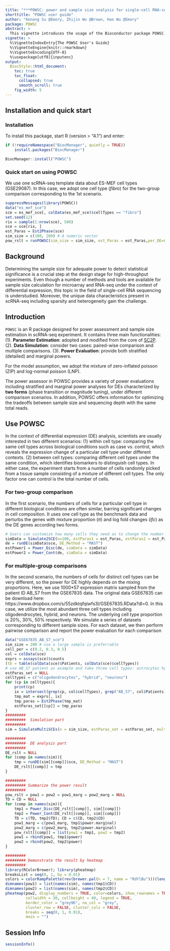 ```yaml
---
title: "***POWSC: power and sample size snalysis for single-cell RNA-seq***"
shorttitle: "POWSC user guide"
author: "Kenong Su @Emory, Zhijin Wu @Brown, Hao Wu @Emory"
package: POWSC
abstract: >
  This vignette introduces the usage of the Bioconductor package POWSC (POWer analysis for SCrna-seq experiment), which is specifically designed for power estimation and sample size estimation for scRNA-seq data. POWSC is a simulation-based method, to provide power evaluation and sample size recommen- dation for single-cell RNA-sequencing DE analysis. POWSC consists of a data simulator that creates realistic expres- sion data, and a power assessor that provides a comprehensive evaluation and visualization of the power and sam- ple size relationship. The data simulator in POWSC outperforms two other state-of-art simulators in capturing key characteristics of real datasets. The power assessor in POWSC provides a variety of power evaluations including stratified and marginal power analyses for DEs characterized by two forms (phase transition or magnitude tuning), under different comparison scenarios. In addition, POWSC offers information for optimizing the tradeoffs between sample size and sequencing depth with the same total reads.
vignette: >
  %\VignetteIndexEntry{The POWSC User's Guide}
  %\VignetteEngine{knitr::rmarkdown}
  %\VignetteEncoding{UTF-8}
  %\usepackage[utf8]{inputenc}
output:
  BiocStyle::html_document:
    toc: true
    toc_float:
      collapsed: true
      smooth_scroll: true
    fig_width: 5
---
```

<style type="text/css">
  pre:not([class]) {
    background-color: white;
  }
  .tocify-subheader > .tocify-item {
  text-indent: 2px;}
</style>




\tableofcontents

\vspace{.1in}

## Installation and quick start

### Installation

To install this package, start R (version > "4.1") and enter:
```r

if (!requireNamespace("BiocManager", quietly = TRUE))
    install.packages("BiocManager")

BiocManager::install("POWSC") 
```

### Quick start on using POWSC
We use one scRNA-seq template data about ES-MEF cell types (GSE29087). In this case, we adopt one cell type (*fibro*) for the two-group comparison corresponding to the 1st scenario.

```r
suppressMessages(library(POWSC))
data("es_mef_sce")
sce = es_mef_sce[, colData(es_mef_sce)$cellTypes == "fibro"]
set.seed(12)
rix = sample(1:nrow(sce), 500)
sce = sce[rix, ]
est_Paras = Est2Phase(sce)
sim_size = c(100, 200) # A numeric vector
pow_rslt = runPOWSC(sim_size = sim_size, est_Paras = est_Paras,per_DE=0.05, DE_Method = "MAST", Cell_Type = "PW") 
```

## Background
Determining the sample size for adequate power to detect statistical significance is a crucial step at the design stage for high-throughput experiments. Even though a number of methods and tools are available for sample size calculation for microarray and RNA-seq under the context of differential expression, this topic in the field of single-cell RNA sequencing is understudied. Moreover, the unique data characteristics present in scRNA-seq including sparsity and heterogeneity gain the challenge.

## Introduction
`POWSC` is an R package designed for power assessment and sample size estimation in scRNA-seq experiment. It contains three main functionalities: 
(1). **Parameter Estimation**: adopted and modified from the core of [SC2P](https://github.com/haowulab/SC2P). 
(2). **Data Simulation**: consider two cases: paired-wise comparison and multiple comparisons. 
(3). **Power Evaluation**: provide both stratified (detailed) and marginal powers. 

For the model assumption, we adopt the mixture of zero-inflated poisson (ZIP) and log-normal poisson (LNP). 

The power assessor in POWSC provides a variety of power evaluations including stratified and marginal power analyses for DEs characterized by **two forms** (phase transition or magnitude tuning), under different comparison scenarios. In addition, POWSC offers information for optimizing the tradeoffs between sample size and sequencing depth with the same total reads.


## Use POWSC
In the context of differential expression (DE) analysis, scientists are usually interested in two different scenarios: (1) within cell type: comparing the same cell types across biological conditions such as case vs. control, which reveals the expression change of a particular cell type under different contexts. (2) between cell types: comparing different cell types under the same condition, which identifies biomarkers to distinguish cell types. In either case, the experiment starts from a number of cells randomly picked from a tissue sample consisting of a mixture of different cell types. The only factor one can control is the total number of cells.

### For two-group comparison

In the first scenario, the numbers of cells for a particular cell type in different biological conditions are often similar, barring significant changes in cell composition. It uses one cell type as the benchmark data and perturbs the genes with mixture proportion ($\pi$) and log fold changes ($lfc$) as the DE genes according two forms. 

```r
# Users can customize how many cells they need as to change the number of n. 
simData = Simulate2SCE(n=100, estParas1 = est_Paras, estParas2 = est_Paras)
de = runDE(simData$sce, DE_Method = "MAST")
estPower1 = Power_Disc(de, simData = simData)
estPower2 = Power_Cont(de, simData = simData)
```

### For multiple-group comparisons
In the second scenario, the numbers of cells for distinct cell types can be very different, so the power for DE highly depends on the mixing proportions. Here, we use 1000*57 expression matrix sampled from the patient ID AB_S7 from the GSE67835 data. The original data GSE67835 can be download here: https://www.dropbox.com/s/55zdktqfqiwfs3l/GSE67835.RData?dl=0. In this case, we utilize the most abundant three cell types including oligodendrocytes, hybrid, and neurons. The underlying cell type proportion is 20%, 30%, 50% respectively. We simulate a series of datasets corresponding to different sample sizes. For each dataset, we then perform pairwise comparison and report the power evaluation for each comparison 

```r
data("GSE67835_AB_S7_sce")
sim_size = 200 # use a large sample is preferrable
cell_per = c(0.2, 0.3, 0.5)
col = colData(sce)
exprs = assays(sce)$counts
(tb = table(colData(sce)$Patients, colData(sce)$cellTypes))
# use AB_S7 patient as example and take three cell types: astrocytes hybrid and neurons
estParas_set = NULL
celltypes = c("oligodendrocytes", "hybrid", "neurons")
for (cp in celltypes){
    print(cp)
    ix = intersect(grep(cp, col$cellTypes), grep("AB_S7", col$Patients))
    tmp_mat = exprs[, ix]
    tmp_paras = Est2Phase(tmp_mat)
    estParas_set[[cp]] = tmp_paras
}
######### 
#########  Simulation part
######### 
sim = SimulateMultiSCEs(n = sim_size, estParas_set = estParas_set, multiProb = cell_per)

######### 
#########  DE analysis part
######### 
DE_rslt = NULL
for (comp in names(sim)){
    tmp = runDE(sim[[comp]]$sce, DE_Method = "MAST")
    DE_rslt[[comp]] = tmp
}

######### 
######### Summarize the power result
######### 
pow_rslt = pow1 = pow2 = pow1_marg = pow2_marg = NULL
TD = CD = NULL
for (comp in names(sim)){
    tmp1 = Power_Disc(DE_rslt[[comp]], sim[[comp]])
    tmp2 = Power_Cont(DE_rslt[[comp]], sim[[comp]])
    TD = c(TD, tmp2$TD); CD = c(CD, tmp2$CD)
    pow1_marg = c(pow1_marg, tmp1$power.marginal)
    pow2_marg = c(pow2_marg, tmp2$power.marginal)
    pow_rslt[[comp]] = list(pow1 = tmp1, pow2 = tmp2)
    pow1 = rbind(pow1, tmp1$power)
    pow2 = rbind(pow2, tmp2$power)
}

######### 
######### Demonstrate the result by heatmap
######### 
library(RColorBrewer); library(pheatmap)
breaksList = seq(0, 1, by = 0.01)
colors = colorRampPalette(rev(brewer.pal(n = 7, name = "RdYlBu")))(length(breaksList))
dimnames(pow1) = list(names(sim), names(tmp1$CD))
dimnames(pow2) = list(names(sim), names(tmp2$CD))
pheatmap(pow2, display_numbers = TRUE, color=colors, show_rownames = TRUE,
         cellwidth = 30, cellheight = 40, legend = TRUE,
         border_color = "grey96", na_col = "grey",
         cluster_row = FALSE, cluster_cols = FALSE,
         breaks = seq(0, 1, 0.01),
         main = "")
```

## Session Info
```r
sessionInfo()
```
